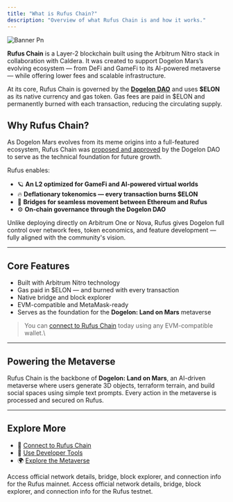 ```yaml
---
title: "What is Rufus Chain?"
description: "Overview of what Rufus Chain is and how it works."
---
```


![Banner Pn](/images/banner.png)

**Rufus Chain** is a Layer-2 blockchain built using the Arbitrum Nitro stack in collaboration with Caldera. It was created to support Dogelon Mars’s evolving ecosystem — from DeFi and GameFi to its AI-powered metaverse — while offering lower fees and scalable infrastructure.

At its core, Rufus Chain is governed by the [**Dogelon DAO**](https://dao.dogelonmars.com/) and uses **\$ELON** as its native currency and gas token. Gas fees are paid in \$ELON and permanently burned with each transaction, reducing the circulating supply.

## Why Rufus Chain?

As Dogelon Mars evolves from its meme origins into a full-featured ecosystem, Rufus Chain was [proposed and approved](https://snapshot.box/#/s:dogelondao.eth/proposal/0xf988aff67d371c72e4d08a6a3784b20d314ab53a9456a149fe2e57d665f7219c) by the Dogelon DAO to serve as the technical foundation for future growth.

Rufus enables:

- 🪐 **An L2 optimized for GameFi and AI-powered virtual worlds**
- 🔥 **Deflationary tokenomics — every transaction burns \$ELON**
- 🔗 **Bridges for seamless movement between Ethereum and Rufus**
- ⚙️ **On-chain governance through the Dogelon DAO**

Unlike deploying directly on Arbitrum One or Nova, Rufus gives Dogelon full control over network fees, token economics, and feature development — fully aligned with the community's vision.

---

## Core Features

- Built with Arbitrum Nitro technology
- Gas paid in \$ELON — and burned with every transaction
- Native bridge and block explorer
- EVM-compatible and MetaMask-ready
- Serves as the foundation for the **Dogelon: Land on Mars** metaverse

> You can [connect to Rufus Chain](./connect-to-rufus.md) today using any EVM-compatible wallet.\\

---

## Powering the Metaverse

Rufus Chain is the backbone of **Dogelon: Land on Mars**, an AI-driven metaverse where users generate 3D objects, terraform terrain, and build social spaces using simple text prompts. Every action in the metaverse is processed and secured on Rufus.

---

## Explore More

- 🔗 [Connect to Rufus Chain](./connect-to-rufus.md)
- 🧰 [Use Developer Tools](./block-explorers.md)
- 🌍 [Explore the Metaverse](./metaverse/overview.md)

<CardGroup cols={2}>
  <Card title="Mainnet Portal" icon="person-to-portal" href="https://portal.caldera.xyz/rufus">
    Access official network details, bridge, block explorer, and connection info for the Rufus mainnet.
  </Card>
  <Card title="Testnet Portal" icon="person-from-portal" href="https://rufus-sepolia-testnet.hub.caldera.xyz/">
    Access official network details, bridge, block explorer, and connection info for the Rufus testnet.
  </Card>
</CardGroup>